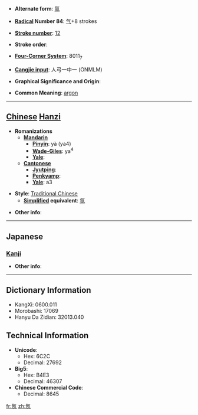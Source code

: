 * '''Alternate form''': [[氩]]

* '''[[Wiktionary:Chinese radical index| Radical]] Number 84''': [[Wiktionary:Chinese radical index 气|气]]+8 strokes

* '''[[Wiktionary:Chinese total strokes index|Stroke number]]''': [[Wiktionary:Chinese total strokes index 12|12]]

* '''Stroke order''': 

* '''[[Wiktionary:Chinese four corner index|Four-Corner System]]''': 8011<sub>7</sub>

* '''[[Wiktionary:Chinese Cangjie index|Cangjie input]]''': 人弓一中一 (ONMLM)

* '''Graphical Significance and Origin''': 

* '''Common Meaning''': [[argon]]

----

== [[Chinese]] [[Hanzi]] ==

* '''Romanizations'''
** '''[[Mandarin]]'''
*** '''[[Pinyin]]''': yà (ya4)
*** '''[[Wade-Giles]]''': ya<sup>4</sup>
*** '''[[Yale]]''': 
** '''[[Cantonese]]'''
*** '''[[Jyutping]]''':
*** '''[[Penkyamp]]''': 
*** '''[[Yale]]''': a3

* '''Style''': [[Traditional Chinese]] 
** '''[[Simplified Chinese|Simplified]] equivalent''': [[氩]]

* '''Other info''': 

----

==Japanese==
===[[Kanji]]===
{{kanji|on readings=[[あ]] (a)|kun readings=}}

* '''Other info''':  

----

== Dictionary Information ==

* KangXi: 0600.011
* Morobashi: 17069
* Hanyu Da Zidian: 32013.040

== Technical Information ==

* '''Unicode''':
** Hex: 6C2C
** Decimal: 27692
* '''Big5''':
** Hex: B4E3
** Decimal: 46307
* '''Chinese Commercial Code''':
** Decimal: 8645

[[fr:氬]]
[[zh:氬]]